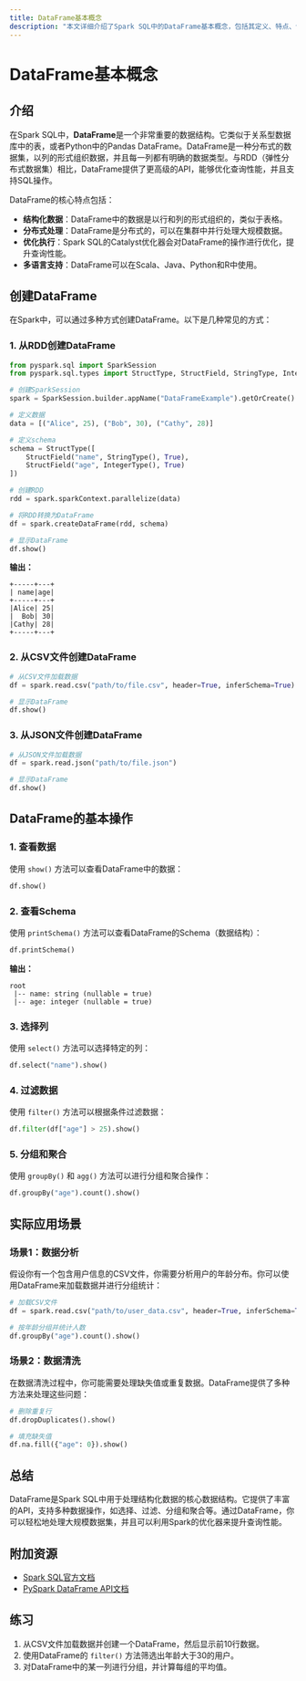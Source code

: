 ```yaml
---
title: DataFrame基本概念
description: "本文详细介绍了Spark SQL中的DataFrame基本概念，包括其定义、特点、创建方式以及实际应用场景，帮助初学者快速掌握DataFrame的核心知识。"
---
```


# DataFrame基本概念

## 介绍

在Spark SQL中，**DataFrame**是一个非常重要的数据结构。它类似于关系型数据库中的表，或者Python中的Pandas DataFrame。DataFrame是一种分布式的数据集，以列的形式组织数据，并且每一列都有明确的数据类型。与RDD（弹性分布式数据集）相比，DataFrame提供了更高级的API，能够优化查询性能，并且支持SQL操作。

DataFrame的核心特点包括：
- **结构化数据**：DataFrame中的数据是以行和列的形式组织的，类似于表格。
- **分布式处理**：DataFrame是分布式的，可以在集群中并行处理大规模数据。
- **优化执行**：Spark SQL的Catalyst优化器会对DataFrame的操作进行优化，提升查询性能。
- **多语言支持**：DataFrame可以在Scala、Java、Python和R中使用。

## 创建DataFrame

在Spark中，可以通过多种方式创建DataFrame。以下是几种常见的方式：

### 1. 从RDD创建DataFrame

```python
from pyspark.sql import SparkSession
from pyspark.sql.types import StructType, StructField, StringType, IntegerType

# 创建SparkSession
spark = SparkSession.builder.appName("DataFrameExample").getOrCreate()

# 定义数据
data = [("Alice", 25), ("Bob", 30), ("Cathy", 28)]

# 定义schema
schema = StructType([
    StructField("name", StringType(), True),
    StructField("age", IntegerType(), True)
])

# 创建RDD
rdd = spark.sparkContext.parallelize(data)

# 将RDD转换为DataFrame
df = spark.createDataFrame(rdd, schema)

# 显示DataFrame
df.show()
```

**输出：**
```
+-----+---+
| name|age|
+-----+---+
|Alice| 25|
|  Bob| 30|
|Cathy| 28|
+-----+---+
```

### 2. 从CSV文件创建DataFrame

```python
# 从CSV文件加载数据
df = spark.read.csv("path/to/file.csv", header=True, inferSchema=True)

# 显示DataFrame
df.show()
```

### 3. 从JSON文件创建DataFrame

```python
# 从JSON文件加载数据
df = spark.read.json("path/to/file.json")

# 显示DataFrame
df.show()
```

## DataFrame的基本操作

### 1. 查看数据

使用 `show()` 方法可以查看DataFrame中的数据：

```python
df.show()
```

### 2. 查看Schema

使用 `printSchema()` 方法可以查看DataFrame的Schema（数据结构）：

```python
df.printSchema()
```

**输出：**
```
root
 |-- name: string (nullable = true)
 |-- age: integer (nullable = true)
```

### 3. 选择列

使用 `select()` 方法可以选择特定的列：

```python
df.select("name").show()
```

### 4. 过滤数据

使用 `filter()` 方法可以根据条件过滤数据：

```python
df.filter(df["age"] > 25).show()
```

### 5. 分组和聚合

使用 `groupBy()` 和 `agg()` 方法可以进行分组和聚合操作：

```python
df.groupBy("age").count().show()
```

## 实际应用场景

### 场景1：数据分析

假设你有一个包含用户信息的CSV文件，你需要分析用户的年龄分布。你可以使用DataFrame来加载数据并进行分组统计：

```python
# 加载CSV文件
df = spark.read.csv("path/to/user_data.csv", header=True, inferSchema=True)

# 按年龄分组并统计人数
df.groupBy("age").count().show()
```

### 场景2：数据清洗

在数据清洗过程中，你可能需要处理缺失值或重复数据。DataFrame提供了多种方法来处理这些问题：

```python
# 删除重复行
df.dropDuplicates().show()

# 填充缺失值
df.na.fill({"age": 0}).show()
```

## 总结

DataFrame是Spark SQL中用于处理结构化数据的核心数据结构。它提供了丰富的API，支持多种数据操作，如选择、过滤、分组和聚合等。通过DataFrame，你可以轻松地处理大规模数据集，并且可以利用Spark的优化器来提升查询性能。

## 附加资源

- [Spark SQL官方文档](https://spark.apache.org/docs/latest/sql-programming-guide.html)
- [PySpark DataFrame API文档](https://spark.apache.org/docs/latest/api/python/reference/pyspark.sql.html)

## 练习

1. 从CSV文件加载数据并创建一个DataFrame，然后显示前10行数据。
2. 使用DataFrame的 `filter()` 方法筛选出年龄大于30的用户。
3. 对DataFrame中的某一列进行分组，并计算每组的平均值。
